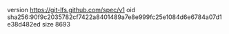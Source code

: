 version https://git-lfs.github.com/spec/v1
oid sha256:90f9c2035782cf7422a8401489a7e8e999fc25e1084d6e6784a07d1e38d482ed
size 8693
